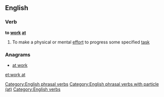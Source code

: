 ==English==

===Verb===
'''to [[work]] [[at]]''' {{context|transitive|lang=en}}

# To make a physical or mental [[effort]] to progress some specified [[task]]

===Anagrams===
* [[at work#English|at work]]

[[Category:English phrasal verbs]]
[[Category:English phrasal verbs with particle (at)]]
[[Category:English verbs]]

[[et:work at]]